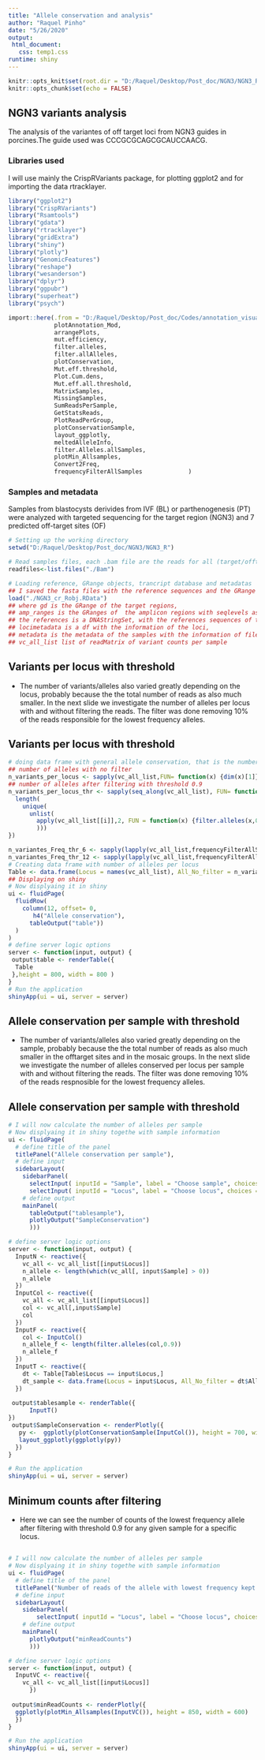 ```yaml
---
title: "Allele conservation and analysis"
author: "Raquel Pinho"
date: "5/26/2020"
output: 
 html_document:
   css: temp1.css
runtime: shiny
---
```


```r
knitr::opts_knit$set(root.dir = "D:/Raquel/Desktop/Post_doc/NGN3/NGN3_R")
knitr::opts_chunk$set(echo = FALSE)
```

## NGN3 variants analysis

The analysis of the variantes of off target loci from NGN3 guides in porcines.The guide used was CCCGCGCAGCGCAUCCAACG.

### Libraries used  

I will use mainly the CrispRVariants package, for plotting ggplot2 and for importing the data rtracklayer.

```r
library("ggplot2")
library("CrispRVariants")
library("Rsamtools")
library("gdata")
library("rtracklayer")
library("gridExtra")
library("shiny")
library("plotly")
library("GenomicFeatures")
library("reshape")
library("wesanderson")
library("dplyr")
library("ggpubr")
library("superheat")
library("psych")
```

```r
import::here(.from = "D:/Raquel/Desktop/Post_doc/Codes/annotation_visualization_lib.R",
             plotAnnotation_Mod,
             arrangePlots,
             mut.efficiency,
             filter.alleles,
             filter.allAlleles,
             plotConservation,
             Mut.eff.threshold,
             Plot.Cum.dens,
             Mut.eff.all.threshold,
             MatrixSamples,
             MissingSamples,
             SumReadsPerSample,
             GetStatsReads,
             PlotReadPerGroup,
             plotConservationSample,
             layout_ggplotly,
             meltedAlleleInfo,
             filter.Alleles.allSamples,
             plotMin_Allsamples,
             Convert2Freq,
             frequencyFilterAllSamples             )
```


### Samples and metadata 

Samples from blastocysts derivides from IVF (BL) or parthenogenesis (PT) were analyzed with targeted sequencing for the target region (NGN3) and 7 predicted off-target sites (OF) 


```r
# Setting up the working directory
setwd("D:/Raquel/Desktop/Post_doc/NGN3/NGN3_R")

# Read samples files, each .bam file are the reads for all (target/offtarget) sites for one sample.
readfiles<-list.files("./Bam")

# Loading reference, GRange objects, trancript database and metadatas
## I saved the fasta files with the reference sequences and the GRange objects of the target / off target regions in a .RData file
load("./NGN3_cr_Robj.RData")
## where gd is the GRange of the target regions,
## amp_ranges is the GRanges of  the amplicon regions with seqlevels as the ncbi id in the transcript database
## the references is a DNAStringSet, with the references sequences of the loci of target and off-target sites, 
## locimetadata is a df with the information of the loci,
## metadata is the metadata of the samples with the information of file paths and group information
## vc_all_list list of readMatrix of variant counts per sample
```

## Variants per locus with threshold

- The number of variants/alleles also varied greatly depending on the locus, probably because the the total number of reads as also much smaller. In the next slide we investigate the number of alleles per locus with and without filtering the reads. The filter was done removing 10% of the reads responsible for the lowest frequency alleles. 

## Variants per locus with threshold
```r
# doing data frame with general allele conservation, that is the number of unique alleles kept considering all samples
## number of alleles with no filter
n_variants_per_locus <- sapply(vc_all_list,FUN= function(x) {dim(x)[1]})
## number of alleles after filtering with threshold 0.9
n_variants_per_locus_thr <- sapply(seq_along(vc_all_list), FUN= function(i) {
  length(
    unique(
      unlist(
        apply(vc_all_list[[i]],2, FUN = function(x) {filter.alleles(x,0.9)})
        )))
})

n_variantes_Freq_thr_6 <- sapply(lapply(vc_all_list,frequencyFilterAllSamples), length)
n_variantes_Freq_thr_12 <- sapply(lapply(vc_all_list,frequencyFilterAllSamples,freq.threshold = 0.125 ), length)
# Creating data frame with number of alleles per locus
Table <- data.frame(Locus = names(vc_all_list), All_No_filter = n_variants_per_locus, All_Filtered = n_variants_per_locus_thr, Freq_filter_6 = n_variantes_Freq_thr_6, Freq_filter_12 = n_variantes_Freq_thr_12 )
## Displaying on shiny
# Now displyaing it in shiny
ui <- fluidPage(
  fluidRow(
    column(12, offset= 0, 
       h4("Allele conservation"),
      tableOutput("table"))
  )
)
# define server logic options
server <- function(input, output) {
 output$table <- renderTable({
  Table
 },height = 800, width = 800 )
}
# Run the application 
shinyApp(ui = ui, server = server)

```


## Allele conservation per sample with threshold 

- The number of variants/alleles also varied greatly depending on the sample, probably because the the total number of reads as also much smaller in the offtarget sites and in the mosaic groups. In the next slide we investigate the number of alleles conserved per locus per sample with and without filtering the reads. The filter was done removing 10% of the reads respnosible for the lowest frequency alleles. 


## Allele conservation per sample with threshold 
```r
# I will now calculate the number of alleles per sample  
# Now displyaing it in shiny togethe with sample information
ui <- fluidPage(
  # define title of the panel
  titlePanel("Allele conservation per sample"),
  # define input
  sidebarLayout( 
    sidebarPanel( 
      selectInput( inputId = "Sample", label = "Choose sample", choices = metadata$Samples),
      selectInput( inputId = "Locus", label = "Choose locus", choices = gd$names)),
    # define output 
    mainPanel(
      tableOutput("tablesample"),
      plotlyOutput("SampleConservation")
      ))) 

# define server logic options
server <- function(input, output) {
  InputN <- reactive({
    vc_all <- vc_all_list[[input$Locus]]
    n_allele <- length(which(vc_all[, input$Sample] > 0))
    n_allele
  })
  InputCol <- reactive({
    vc_all <- vc_all_list[[input$Locus]]
    col <- vc_all[,input$Sample]
    col
  })
  InputF <- reactive({
    col <- InputCol()
    n_allele_f <- length(filter.alleles(col,0.9))
    n_allele_f
  })
  InputT <- reactive({
    dt <- Table[Table$Locus == input$Locus,]
    dt_sample <- data.frame(Locus = input$Locus, All_No_filter = dt$All_No_filter, All_Filtered = dt$All_Filtered, Sample_no_filter = InputN(), Sample_filter = InputF())
  })
  
 output$tablesample <- renderTable({
      InputT()
})
 output$SampleConservation <- renderPlotly({
   py <-  ggplotly(plotConservationSample(InputCol()), height = 700, width = 1000)
   layout_ggplotly(ggplotly(py))
  })
}

# Run the application 
shinyApp(ui = ui, server = server)

```

## Minimum counts after filtering 

- Here we can see the number of counts of the lowest frequency allele after filtering with threshold 0.9 for any given sample for a specific locus.

##
```r
# I will now calculate the number of alleles per sample  
# Now displyaing it in shiny togethe with sample information
ui <- fluidPage(
  # define title of the panel
  titlePanel("Number of reads of the allele with lowest frequency kept after filtering"),
  # define input
  sidebarLayout( 
    sidebarPanel( 
        selectInput( inputId = "Locus", label = "Choose locus", choices = gd$names)),
    # define output 
    mainPanel(
      plotlyOutput("minReadCounts")
      ))) 

# define server logic options
server <- function(input, output) {
  InputVC <- reactive({
    vc_all <- vc_all_list[[input$Locus]]
      })
  
 output$minReadCounts <- renderPlotly({
  ggplotly(plotMin_Allsamples(InputVC()), height = 850, width = 600)
  })
}

# Run the application 
shinyApp(ui = ui, server = server)

```